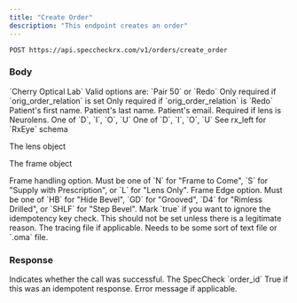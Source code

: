 ```yaml
---
title: "Create Order"
description: "This endpoint creates an order"
---
```

```
POST https://api.speccheckrx.com/v1/orders/create_order
```

### Body

<ParamField body="order" type="order">
<Expandable title="order">

<ParamField body="lab" type="string" required="true">
  `Cherry Optical Lab`
</ParamField>

<ParamField body="account_number" type="string" required="true">
</ParamField>

<ParamField body="job_type" type="string" required="true">
</ParamField>

<ParamField body="orig_order_relation" type="string">
  Valid options are: `Pair 50` or `Redo`
</ParamField>

<ParamField body="original_order_id" type="string">
  Only required if `orig_order_relation` is set
</ParamField>

<ParamField body="redo_reason" type="string">
  Only required if `orig_order_relation` is `Redo`
</ParamField>

<ParamField body="first_name" type="string" required="true">
  Patient's first name.
</ParamField>

<ParamField body="last_name" type="string" required="true">
  Patient's last name.
</ParamField>

<ParamField body="email" type="string">
  Patient's email.
</ParamField>

<ParamField body="services" type="list of strings">
</ParamField>

<ParamField body="special_instructions" type="string">
</ParamField>

<ParamField body="neurolens_id" type="string">
  Required if lens is Neurolens.
</ParamField>

<ParamField body="rx_left" type="object">


<Expandable title="RxEye">

  <ParamField body="sphere" type="float">
  </ParamField>

  <ParamField body="pd" type="float">
  </ParamField>

  <ParamField body="cylinder" type="float">
  </ParamField>

  <ParamField body="axis" type="int">
  </ParamField>

  <ParamField body="near_pd" type="float">
  </ParamField>

  <ParamField body="addition" type="float">
  </ParamField>

  <ParamField body="seg_height" type="float">
  </ParamField>

  <ParamField body="optical_center_height" type="int">
  </ParamField>

  <ParamField body="io_prism" type="dict">

  <Expandable title="Prism">

  <ParamField body="power" type="float">
  </ParamField>

  <ParamField body="direction" type="string">
    One of `D`, `I`, `O`, `U`
  </ParamField>

</Expandable>
</ParamField>

<ParamField body="ud_prism" type="dict">
<Expandable title="Prism">

  <ParamField body="power" type="float">
  </ParamField>

  <ParamField body="direction" type="string">
    One of `D`, `I`, `O`, `U`
  </ParamField>

</Expandable>
</ParamField>

</Expandable>
</ParamField>

<ParamField body="rx_right" type="RxEye">
  See rx_left for `RxEye` schema
</ParamField>

<ParamField body="lens" type="object">

The lens object

<Expandable title="Lens">

<ParamField body="material" type="string" required="true">
</ParamField>

<ParamField body="style" type="string" required="true">
</ParamField>

<ParamField body="base_curve" type="float">
</ParamField>

<ParamField body="intrin_color" type="string">
</ParamField>

<ParamField body="coats" type="list of strings">
</ParamField>

<ParamField body="tint" type="string">
</ParamField>

<ParamField body="tint_instruction" type="string">
</ParamField>

</Expandable>
</ParamField>

<ParamField body="frame" type="object">

The frame object

<Expandable title="Frame">

<ParamField body="job_type" type="string" required="true">
  Frame handling option. Must be one of `N` for "Frame to Come", `S` for "Supply with Prescription", or `L` for "Lens Only".
</ParamField>

<ParamField body="model" type="string" required="true">
</ParamField>

<ParamField body="sku" type="string">
</ParamField>

<ParamField body="manufacturer" type="string" required="true">
</ParamField>

<ParamField body="material" type="string" required="true">
</ParamField>

<ParamField body="edge" type="string">
    Frame Edge option. Must be one of `HB` for "Hide Bevel", `GD` for "Grooved", `D4` for "Rimless Drilled", or `SHLF` for "Step Bevel".
</ParamField>

<ParamField body="eye_size" type="int" required="true">
</ParamField>

<ParamField body="bridge" type="int" required="true">
</ParamField>

<ParamField body="color" type="str">
</ParamField>

<ParamField body="temple" type="int">
</ParamField>

<ParamField body="lens_ed" type="float">
</ParamField>

<ParamField body="a" type="float">
</ParamField>

<ParamField body="b" type="float">
</ParamField>

<ParamField body="vertex" type="float">
</ParamField>

<ParamField body="pantoscopic_tilt" type="int">
</ParamField>

<ParamField body="wrap" type="int">
</ParamField>

</Expandable>
</ParamField>

</Expandable>
</ParamField>

<ParamField body="force_reprocess" type="boolean" default="false">
  Mark `true` if you want to ignore the idempotency key check. This should not be set unless there is a legitimate reason.
</ParamField>

<ParamField body="tracing" type="file">
  The tracing file if applicable. Needs to be some sort of text file or `.oma` file.
</ParamField>

### Response

<ResponseField name="success" type="boolean">
  Indicates whether the call was successful.
</ResponseField>

<ResponseField name="order_id" type="string">
The SpecCheck `order_id`
</ResponseField>

<ResponseField name="is_idempotent_response" type="boolean">
True if this was an idempotent response.
</ResponseField>

<ResponseField name="error" type="string">
Error message if applicable.
</ResponseField> 
